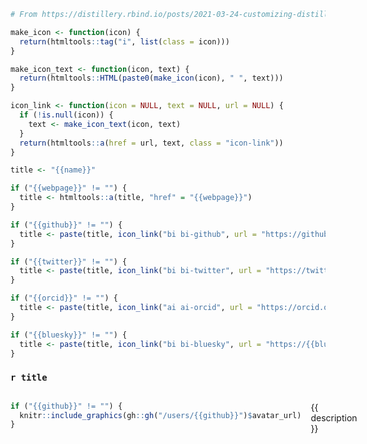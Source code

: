 ```r
# From https://distillery.rbind.io/posts/2021-03-24-customizing-distill-with-htmltools-and-css/

make_icon <- function(icon) {
  return(htmltools::tag("i", list(class = icon)))
}

make_icon_text <- function(icon, text) {
  return(htmltools::HTML(paste0(make_icon(icon), " ", text)))
}

icon_link <- function(icon = NULL, text = NULL, url = NULL) {
  if (!is.null(icon)) {
    text <- make_icon_text(icon, text)
  }
  return(htmltools::a(href = url, text, class = "icon-link"))
}
```

```r
title <- "{{name}}"

if ("{{webpage}}" != "") {
  title <- htmltools::a(title, "href" = "{{webpage}}")
}

if ("{{github}}" != "") {
  title <- paste(title, icon_link("bi bi-github", url = "https://github.com/{{github}}"))
}

if ("{{twitter}}" != "") {
  title <- paste(title, icon_link("bi bi-twitter", url = "https://twitter.com/{{twitter}}"))
}

if ("{{orcid}}" != "") {
  title <- paste(title, icon_link("ai ai-orcid", url = "https://orcid.org/{{orcid}}"))
}

if ("{{bluesky}}" != "") {
  title <- paste(title, icon_link("bi bi-bluesky", url = "https://{{bluesky}}"))
}
```

### `r title`

:::: {style="display: grid; grid-template-columns: 1fr 3fr; grid-column-gap: 15px;"}

::: {class=profile-pic}

```r
if ("{{github}}" != "") {
  knitr::include_graphics(gh::gh("/users/{{github}}")$avatar_url)
}
```

:::

::: {}

{{ description }}

:::

::::
